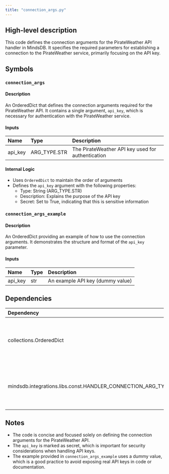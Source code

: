 ```yaml
---
title: "connection_args.py"
---
```


## High-level description
This code defines the connection arguments for the PirateWeather API handler in MindsDB. It specifies the required parameters for establishing a connection to the PirateWeather service, primarily focusing on the API key.

## Symbols

### `connection_args`
#### Description
An OrderedDict that defines the connection arguments required for the PirateWeather API. It contains a single argument, `api_key`, which is necessary for authentication with the PirateWeather service.

#### Inputs
| Name | Type | Description |
|:-----|:-----|:------------|
| api_key | ARG_TYPE.STR | The PirateWeather API key used for authentication |

#### Internal Logic
- Uses `OrderedDict` to maintain the order of arguments
- Defines the `api_key` argument with the following properties:
  - Type: String (ARG_TYPE.STR)
  - Description: Explains the purpose of the API key
  - Secret: Set to True, indicating that this is sensitive information

### `connection_args_example`
#### Description
An OrderedDict providing an example of how to use the connection arguments. It demonstrates the structure and format of the `api_key` parameter.

#### Inputs
| Name | Type | Description |
|:-----|:-----|:------------|
| api_key | str | An example API key (dummy value) |

## Dependencies
| Dependency | Purpose |
|:-----------|:--------|
| collections.OrderedDict | Used to create ordered dictionaries for connection arguments |
| mindsdb.integrations.libs.const.HANDLER_CONNECTION_ARG_TYPE | Imported as ARG_TYPE, used to specify argument types |

## Notes
- The code is concise and focused solely on defining the connection arguments for the PirateWeather API.
- The `api_key` is marked as secret, which is important for security considerations when handling API keys.
- The example provided in `connection_args_example` uses a dummy value, which is a good practice to avoid exposing real API keys in code or documentation.